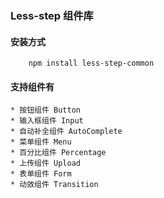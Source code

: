 
<Meta title="Less-step 组件库" />

### Less-step 组件库
#### 安装方式

```
    npm install less-step-common
```
#### 支持组件有
    * 按钮组件 Button
    * 输入框组件 Input
    * 自动补全组件 AutoComplete
    * 菜单组件 Menu
    * 百分比组件 Percentage
    * 上传组件 Upload
    * 表单组件 Form
    * 动效组件 Transition